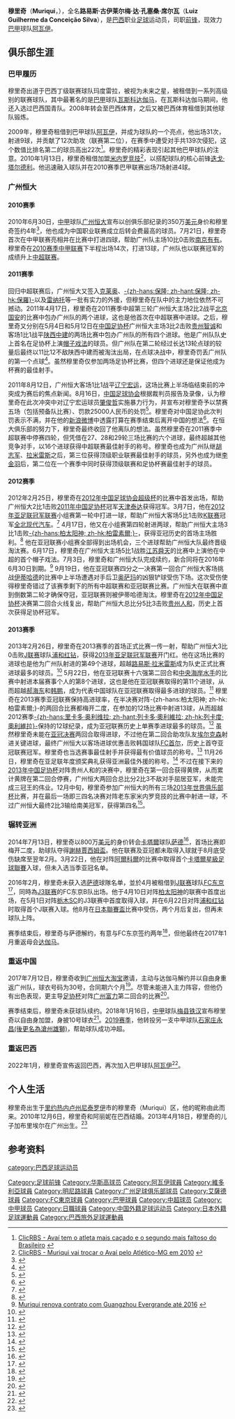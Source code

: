 {{noteTA
|G1=卡塔尔星级足球联赛|G2=足球|G3=JLeague|G4=南美球会
|T=zh-cn:穆里奇;zh-hk:梅利基;zh-tw:穆里奇;
|1=zh-hans:穆里奇; zh-hant:梅利基; zh-tw:穆里奇;
|2=zh-hans:米内罗竞技; zh-hant:明尼路競技; zh-hk:明尼路;
|3=zh-hans:拉米雷斯; zh-hant:拉米利斯; zh-hk:拉美利斯;
|4=zh-cn:埃尔克森; zh-hant:艾傑臣; zh-hk:艾傑臣;
}}
{{Football player infobox
| playername = 穆里奇<br>Muriqui
| image = [[File:Muriqui_in_2011.jpg|250px]]
| fullname = Luiz Guilherme da Conceição Silva
| nickname =大王、巴西猎豹、鸡爷
| height =  {{height|m=1.71}}
| dateofbirth = {{birth date and age|1986|6|16}} 
| cityofbirth = [[尼泰罗伊|尼泰罗伊]] 
| countryofbirth = {{BRA}} 
| currentclub  = [[阿瓦伊足球俱乐部|阿瓦伊]] 
| clubnumber = 11
| position = [[前锋_(足球)|前锋]]
| youthyears1 =  2001–2003
| youthclubs1 =  {{le|玛度雷拉体育俱乐部|Madureira Esporte Clube|玛度雷拉}}
| years1 =  2004–2008 
| years2 =  2004–2005 
| years3 =  2006 
| years4 =  2006 
| years5 =  2007 
| years6 =  2008–2010 
| years7 =  2008 
| years8 =  2009 
| years9 =  2009 
| years10 =  2010 
| years11 =  2010–2014
| years12 =  2014–2016
| years13 =  2016
| years14 =  2016
| years15 =  2017
| years16 =  2017
| years17 =  2018
| years18 =  2019–2021
| years19 =  2022–
| clubs1 =   {{le|玛度雷拉体育俱乐部|Madureira Esporte Clube|玛度雷拉}}
| clubs2 =  → [[華斯高達伽馬划艇會|華斯高]] (租借) 
| clubs3 =  → [[派桑杜体育俱乐部|派桑杜]] (租借) 
| clubs4 =  → {{le|伊拉蒂体育俱乐部|Iraty Sport Club|伊拉蒂}} (租借) 
| clubs5 =  → [[阿瓦伊足球俱乐部|阿瓦伊]] (租借) 
| clubs6 =  {{le|巴西体育俱乐部|Desportivo Brasil|巴西体育}}
| clubs7 =  → [[维多利亚体育俱乐部|维多利亚]] (租借) 
| clubs8 =  → [[伊圖諾足球會|伊圖諾]] (租借) 
| clubs9 =  → [[阿瓦伊足球俱乐部|阿瓦伊]] (租借) 
| clubs10 = → [[米内罗竞技俱乐部|米内罗]] (租借) 
| clubs11 =  [[广州恒大淘宝足球俱乐部|广州恒大淘宝]]
| clubs12 =  [[萨德体育俱乐部|萨德]]
| clubs13 = → [[東京足球會|FC東京]] (租借) 
| clubs14 = → [[東京足球會|FC東京B]] (租借) 
| clubs15 =  [[華斯高達伽馬划艇會|華斯高]]
| clubs16 =  [[广州恒大淘宝足球俱乐部|广州恒大淘宝]]
| clubs17 =  [[梅县铁汉足球俱乐部|梅县铁汉]]
| clubs18 = [[石家庄永昌足球俱乐部|滄州雄獅]]
| clubs19 = [[阿瓦伊足球俱乐部|阿瓦伊]] 
| caps1 =  0   
| caps2 =  15   
| caps3 =  12 
| caps4 =  0
| caps5 =  20   
| caps6 =   0   
| caps7 =  12   
| caps8 =  0   
| caps9 =  31   
| caps10 =  7  
| caps11 =  92
| caps12 =  23
| caps13 =  19
| caps14 =  3
| caps15 =  2
| caps16 =  8
| caps17 =  20
| caps18 =  40
| caps19 =  0
| goals1 =  0
| goals2 =  3  
| goals3 =  1 
| goals4 =  0
| goals5 =  5  
| goals6 =  0  
| goals7 =  0  
| goals8 =  0 
| goals9 = 9
| goals10 =  4  
| goals11 =  52
| goals12 =  15
| goals13 =  4
| goals14 =  1
| goals15 =  0
| goals16 =  4
| goals17 = 16
| goals18 = 26
| goals19 = 0
| nationalyears1 = 2004
| nationalteam1 = [[巴西国家U17足球队|巴西國青隊]]<ref>{{Cite web |url=http://blogdebase.wordpress.com/2004/10/06/muriqui-tera-tratamento-diferenciado-na-selecao-sub-20/ |title=存档副本 |access-date=2016-04-01 |archive-url=https://web.archive.org/web/20131106084304/http://blogdebase.wordpress.com/2004/10/06/muriqui-tera-tratamento-diferenciado-na-selecao-sub-20/ |archive-date=2013-11-06 |dead-url=yes }}</ref>
| nationalcaps1 =     
| nationalgoals1 = 
| pcupdate = 2021年11月11日
| ntupdate = 
}}
'''穆里奇'''（'''Muriqui'''，{{bd|1986年|6月16日|||G}}），全名'''路易斯·古伊莱尔梅·达·孔塞桑·席尔瓦'''（'''Luiz Guilherme da Conceição Silva'''），是[[巴西|巴西]]职业[[足球|足球]]运动员，司职[[前锋_(足球)|前锋]]，现效力[[巴甲|巴甲]]球队[[阿瓦伊足球俱乐部|阿瓦伊]]。

==俱乐部生涯==

===巴甲履历===
穆里奇出道于巴西丁级联赛球队玛度雷拉，被视为未来之星，被租借到一系列高级别的联赛球队，其中最著名的是[[巴西足球甲级联赛|巴甲]]球队[[华斯高足球会|瓦斯科达伽马]]，在瓦斯科达伽马期间，他还入选过巴西国青队。2008年转会至巴西体育，之后又被巴西体育租借到其他球队锻炼。

2009年，穆里奇租借到巴甲球队[[阿瓦伊足球俱乐部|阿瓦伊]]，并成为球队的一个亮点，他出场31次，射进9球，并贡献了12次助攻（联赛第二位），在赛季中遭受对手共139次侵犯，这个数值比排名第二的球员高出22次<ref>[http://www.clicrbs.com.br/esportes/sc/noticias/default,2745258,Avai-tem-o-atleta-mais-cacado-e-o-segundo-mais-faltoso-do-Brasileiro.html ClicRBS - Avaí tem o atleta mais caçado e o segundo mais faltoso do Brasileiro] {{Wayback|url=http://www.clicrbs.com.br/esportes/sc/noticias/default,2745258,Avai-tem-o-atleta-mais-cacado-e-o-segundo-mais-faltoso-do-Brasileiro.html |date=20091221100127 }}{{pt icon}}</ref>。穆里奇的精彩表现引起其他巴甲球队的注意。2010年1月13日，穆里奇租借加盟[[明尼路體育會|米内罗竞技]]<ref>[http://www.clicrbs.com.br/esportes/sc/noticias/default,2750549,Muriqui-vai-trocar-o-Avai-pelo-Atletico-MG-em-2010.html ClicRBS - Muriqui vai trocar o Avaí pelo Atlético-MG em 2010] {{Wayback|url=http://www.clicrbs.com.br/esportes/sc/noticias/default,2750549,Muriqui-vai-trocar-o-Avai-pelo-Atletico-MG-em-2010.html |date=20110629100955 }}{{pt icon}}</ref>，以搭配球队的核心前锋[[迭戈·塔尔德利|迭戈·塔尔德利]]。他迅速融入球队并在2010赛季巴甲联赛出场7场射进4球。

===广州恒大===
====2010赛季====
2010年6月30日，[[中国足球甲级联赛|中甲]]球队[[广州恒大足球俱乐部|广州恒大]]宣布以创俱乐部纪录的350万[[美元|美元]]身价和穆里奇签约4年<ref>{{Cite web |url=http://sports.sina.com.cn/b/2010-06-30/12575080735.shtml |title=恒大引援再放超级卫星 350万美元天价签巴西猎豹 |accessdate=2010-06-30 |archive-date=2019-10-27 |archive-url=https://web.archive.org/web/20191027170640/http://sports.sina.com.cn/b/2010-06-30/12575080735.shtml |dead-url=no }}</ref>，他也成为中国职业联赛成立后转会费最高的球员。7月21日，穆里奇首次在中甲联赛亮相并在比赛中打进四球，帮助广州队主场10比0击败[[南京有有|南京有有]]。穆里奇在[[2010年中国足球甲级联赛|2010赛季中甲联赛]]下半程出场14次，打进13球，广州队也以联赛冠军的成绩升上[[中超联赛|中超联赛]]。

====2011赛季====
回归中超联赛后，广州恒大又签入[[克莱奥|克莱奥]]、[[保罗·马科斯·德·约苏斯·里贝罗|-{zh-hans:保隆; zh-hant:保隆; zh-hk:保羅}-]]以及[[雷纳托·卡贾|雷纳托]]等一批有实力的外援，但穆里奇在队中的主力地位依然不可撼动。2011年4月17日，穆里奇在2011赛季中超第三轮广州恒大主场2比2战平[[北京国安|北京国安]]的比赛中包办广州队的两个进球，这也是他首次在中超联赛中进球。之后，穆里奇又分别在5月4日和5月12日在[[2011年中国足协杯|中国足协杯]]广州恒大主场3比2击败[[贵州智诚|贵州智诚]]和客场1比1战平[[陕西宝荣浐灞足球俱乐部|陕西中建]]的两场比赛中包办广州队的所有四个进球。他是广州队队史上首名在足协杯上演[[帽子戏法|帽子戏法]]的球员。但广州队在第二轮经过长达13轮点球的较量后最终以11比12不敌陕西中建而被淘汰出局，在点球决战中，穆里奇罚丢广州队的第一个点球<ref>{{Cite web |url=http://sports.sina.com.cn/c/2011-05-12/17575573600.shtml |title=足协杯-13轮超长点球决战 陕西主场12-11淘汰广州 |access-date=2011-11-01 |archive-date=2011-10-23 |archive-url=https://web.archive.org/web/20111023090331/http://sports.sina.com.cn/c/2011-05-12/17575573600.shtml |dead-url=no }}</ref>。虽然穆里奇仅参加两场足协杯比赛，但四个进球还是保证他成为杯赛的最佳射手。

2011年8月12日，广州恒大客场1比1战平[[辽宁宏运|辽宁宏运]]，这场比赛上半场临结束前的冲突成为赛后的焦点新闻。8月16日，[[中国足球协会|中国足球协会]]根据裁判员报告及录像，认为穆里奇在此次冲突中对辽宁宏运球员[[肇俊哲|肇俊哲]]实施暴力行为，并宣布对穆里奇予以禁赛五场（包括预备队比赛）、罚款25000人民币的处罚<ref>{{Cite web |url=http://www.fa.org.cn/bulletin/punish/2011-08-16/359389.html |title=关于对广州恒大足球俱乐部运动员违规违纪的处罚决定 |access-date=2011-11-01 |archive-date=2011-10-28 |archive-url=https://web.archive.org/web/20111028125612/http://www.fa.org.cn/bulletin/punish/2011-08-16/359389.html |dead-url=no }}</ref>。穆里奇对中国足协此次判罚表示不满，并在他的[[新浪微博|新浪微博]]中透露打算在赛季结束后离开中国的想法<ref>{{Cite web |url=http://sports.sina.com.cn/j/2011-08-17/15485706726.shtml |title=穆里奇微博透露将离开中国 向恒大申请赛季后转会 |access-date=2011-11-01 |archive-date=2013-10-04 |archive-url=https://web.archive.org/web/20131004233357/http://sports.sina.com.cn/j/2011-08-17/15485706726.shtml |dead-url=no }}</ref>。在恒大俱乐部的努力下，穆里奇最终收回了他离队的想法。虽然穆里奇在2011赛季中超联赛中停赛四轮，但凭借在27、28和29轮三场比赛的六个进球，最终超越其他竞争对手，以16个进球获得中超联赛最佳射手的称号。穆里奇也成为广州队继[[胡志军|胡志军]]、[[路易斯·艾尔弗雷多·拉米雷斯|拉米雷斯]]之后，第三位获得顶级职业联赛最佳射手的球员，另外也成为继[[李金羽|李金羽]]后，第二位在一个赛季中同时获得顶级联赛和足协杯赛最佳射手的球员。

====2012赛季====
2012年2月25日，穆里奇在[[2012年中国足球协会超级杯|2012年中国足球协会超级杯]]的比赛中首发出场，帮助广州恒大2比1击败[[2011年中国足协杯|2011年中国足协杯]]冠军[[天津泰达|天津泰达]]获得冠军。3月7日，他在[[2012年亚足联冠军联赛|2012年亚足联冠军联赛]]小组赛第一轮中打进一球，帮助广州恒大客场5比1击败[[K联赛|K联赛]]冠军[[全北现代汽车|全北现代汽车]]。<ref>{{Cite web |url=http://www.the-afc.com/en/tournaments/clubs/afc-champions-league/935-afc-champions-league-2012/38227-jeonbuk-hyundai-motors-v-guangzhou-evergrande |title=Jeonbuk Motors 1-5 Guangzhou Evergrande |accessdate=2012-03-08 |archive-date=2012-12-16 |archive-url=https://archive.today/20121216152730/http://www.the-afc.com/en/tournaments/clubs/afc-champions-league/935-afc-champions-league-2012/38227-jeonbuk-hyundai-motors-v-guangzhou-evergrande |dead-url=no }}</ref> 4月17日，他又在小组赛第四轮射进两球，帮助广州恒大主场3比1击败[[柏雷素爾|-{zh-hans:柏太阳神; zh-hk:柏雷素爾;}-]]，获得亚冠历史的首场主场胜利。<ref>{{Cite web |url=http://www.the-afc.com/en/tournaments/clubs/afc-champions-league/935-afc-champions-league-2012/38825-guangzhou-evergrande-v-kashiwa-reysol |title=Guangzhou Evergrande 3-1 Kashiwa Reysol |accessdate=2012-07-04 |archive-date=2013-01-05 |archive-url=https://archive.is/20130105020534/http://www.the-afc.com/en/tournaments/clubs/afc-champions-league/935-afc-champions-league-2012/38825-guangzhou-evergrande-v-kashiwa-reysol |dead-url=no }}</ref> 他在亚冠联赛小组赛全部得到出场机会，三个进球帮助广州恒大队最终晋级淘汰赛。6月17日，穆里奇在广州恒大主场5比1战胜[[江苏舜天足球俱乐部|江苏舜天]]的比赛中上演他在中超的首个帽子戏法。7月3日，穆里奇和广州恒大队完成续约，新合同将在2016年6月30日到期。<ref>[http://globoesporte.globo.com/futebol/futebol-internacional/noticia/2012/07/muriqui-renova-contrato-com-guangzhou-evergrande-ate-2016.html Muriqui renova contrato com Guangzhou Evergrande até 2016] {{Wayback|url=http://globoesporte.globo.com/futebol/futebol-internacional/noticia/2012/07/muriqui-renova-contrato-com-guangzhou-evergrande-ate-2016.html |date=20210124193335 }}{{pt icon}}</ref> 9月19日，他在亚冠联赛四分之一决赛第一回合广州恒大客场挑战[[伊蒂哈德足球俱乐部|伊蒂哈德]]的比赛中上半场遭遇对手后卫[[Osama_Al-Muwallad|奥萨玛]]的凶狠铲球受伤下场。这次受伤使得穆里奇错过了该赛季剩下的所有中超联赛和亚冠联赛比赛。广州恒大在联赛中直到倒数第二轮才确保夺冠，亚冠联赛则被伊蒂哈德淘汰。穆里奇在[[2012年中国足协杯|2012年中国足协杯]]决赛第二回合火线复出，帮助广州恒大总比分5比3击败[[贵州人和足球俱乐部|贵州人和]]，历史上首次获得足协杯冠军。

====2013赛季====
2013年2月26日，穆里奇在2013赛季的首场正式比赛一传一射，帮助广州恒大3比0击败[[J联赛|J联赛]]球队[[浦和红钻|浦和红钻]]，获得[[2013年亚足联冠军联赛|2013年亚足联冠军联赛]]开门红。他在这场比赛的进球也是他为广州队射进的第49个进球，超越[[路易斯·艾尔弗雷多·拉米雷斯|路易斯·拉米雷斯]]成为队史正式比赛进球最多的球员。<ref>{{Cite web |url=http://sports.sina.com.cn/j/2013-02-26/23256438333.shtml |title=恒大真神创广州队20年新纪录 穆里尼奥都想说说他 |access-date=2013-04-19 |archive-date=2017-08-21 |archive-url=https://web.archive.org/web/20170821085623/http://sports.sina.com.cn/j/2013-02-26/23256438333.shtml |dead-url=no }}</ref> 5月22日，他在亚冠联赛十六强第二回合和[[中岸水手足球會|中央海岸水手]]的比赛中射进本届赛事个人的第8个进球，这也是他在亚冠联赛取得的第11个进球，从而超越[[郝海东|郝海东]]和[[韩鹏|韩鹏]]，成为代表中国球队在亚冠联赛取得最多进球的球员。<ref>{{Cite web |url=http://sports.sina.com.cn/j/2013-05-22/22586582979.shtml |title=恒大缔造亚冠第一巨星！他创造历史超越郝海东韩鹏 |access-date=2013-06-25 |archive-date=2017-11-15 |archive-url=https://web.archive.org/web/20171115235300/http://sports.sina.com.cn/j/2013-05-22/22586582979.shtml |dead-url=no }}</ref> 穆里奇在2013赛季亚冠联赛保持高进球率，在半决赛对阵-{zh-hans:柏太阳神; zh-hk:柏雷素爾;}-的两回合比赛都梅开二度，在参加的12场比赛中射进13球，从而超越2012赛季[[里卡多·奥利维拉|-{zh-hans:里卡多·奥利维拉; zh-hant:列卡多·奧利維拉; zh-hk:列卡度·奧利維拉}-]]保持的12球纪录，成为亚冠联赛历史上单赛季进球最多的球员。<ref>{{Cite web |url=http://sports.sohu.com/20131002/n387584426.shtml |title=穆里奇13球破亚冠单年进球纪录 锁定金球+金靴? |access-date=2013-11-19 |archive-date=2018-08-06 |archive-url=https://web.archive.org/web/20180806115635/http://sports.sohu.com/20131002/n387584426.shtml |dead-url=no }}</ref> 虽然穆里奇未能在[[2013年亞足聯冠軍聯賽總決賽|亚冠决赛]]两回合取得进球，不过他在第二回合助攻队友[[埃尔克森|埃尔克森]]射进关键进球，最终广州恒大以客场进球优惠击败韩国球队[[首尔足球俱乐部|FC首尔]]，历史上首夺亚冠联赛冠军。穆里奇也当选赛事最佳射手并获得最有价值球员的称号。<ref>{{Cite web |url=http://www.the-afc.com/en/acl-news/acl-all-news/27183-triple-delight-muriqui.html |title=Triple delight for Muriqui |accessdate=2013-11-19 |archive-date=2013-11-09 |archive-url=https://web.archive.org/web/20131109205114/http://www.the-afc.com/en/acl-news/acl-all-news/27183-triple-delight-muriqui.html |dead-url=no }}</ref> 11月26日，穆里奇在亚足联年度颁奖典礼获得亚洲最佳外援的称号。<ref>{{Cite web |url=http://sports.sina.com.cn/c/2013-11-26/20276904752.shtml |title=穆里奇获亚足联年度最佳外援奖 盼世俱杯能进10球 |access-date=2013-12-25 |archive-date=2018-08-06 |archive-url=https://web.archive.org/web/20180806115558/http://sports.sina.com.cn/c/2013-11-26/20276904752.shtml |dead-url=no }}</ref> 不过在接下来的[[2013年中国足协杯|2013年中国足协杯]]对阵贵州人和的决赛中，穆里奇在第一回合获得黄牌，从而累计黄牌在第二回合停赛，广州恒大两回合总比分2比3不敌对手屈居亚军，未能完成三冠王的伟业。12月中旬，穆里奇参加广州恒大的所有三场[[2013年世界俱乐部杯|2013年世界俱乐部杯]]比赛，并在最后一场即三四名决赛对阵老东家米内罗竞技的比赛中射进一球，不过广州恒大最终2比3输给南美冠军，获得第四名<ref>{{Cite web |url=http://www.fifa.com/clubworldcup/matches/round=259719/match=300260481/report.html |title=Guangzhou Evergrande FC 2-3 Clube Atlético Mineiro |access-date=2013-12-25 |archive-date=2020-03-15 |archive-url=https://web.archive.org/web/20200315050441/https://www.fifa.com/clubworldcup/matches/round=259719/match=300260481/report.html |dead-url=no }}</ref>。

===辗转亚洲===
2014年7月13日，穆里奇以800万[[美元|美元]]的身价转会[[卡塔爾星級足球聯賽|卡塔爾]]球队[[萨德体育俱乐部|萨德]]<ref>{{Cite web |url=http://www.gzevergrandefc.com/news.aspx?ftid=9825 |title=穆里奇正式转会卡塔尔阿尔萨德俱乐部 |access-date=2014-07-13 |archive-date=2014-07-15 |archive-url=https://web.archive.org/web/20140715030611/http://www.gzevergrandefc.com/news.aspx?ftid=9825 |dead-url=no }}</ref>，首场比赛即梅开二度，助球队夺得[[謝赫賈西姆盃|謝赫賈西姆盃]]。他在联赛及亚冠都未取得入球就于8月底受伤缺席至翌年2月。3月22日，他在对阵[[阿爾科爾體育俱乐部|阿爾科爾]]的比赛中取得首个[[卡塔爾星級足球聯賽|卡塔爾星級足球聯賽]]入球，但未入选当季亚冠名单。

2016年2月，穆里奇未获入选[[萨德体育俱乐部|萨德]]球隊名单，並於4月被租借到[[J联赛|J联赛]]球队[[FC东京|FC东京]]<ref>{{cite news|url=http://sports.sina.com.cn/china/j/2016-04-01/doc-ifxqxcnr5145067.shtml|title=东京FC官宣租借穆里奇 恒大功勋外援转战J联赛|publisher=搜狐体育|date=2016-04-01|accessdate=2018-01-16|archive-date=2016-04-05|archive-url=https://web.archive.org/web/20160405050539/http://sports.sina.com.cn/china/j/2016-04-01/doc-ifxqxcnr5145067.shtml|dead-url=no}}</ref>，同時為[[J3联赛|J3联赛]]的FC东京B队出场。他于4月10日对阵[[柏太阳神|柏太阳神]]的联赛中首度出场，在5月1日对阵[[栃木SC|栃木SC]]的J3联赛中首度取得入球，并在6月22日对阵[[浦和红钻|浦和红钻]]时取得首个J联赛入球。他8月在[[日本聯賽盃|日本聯賽盃]]比赛中受伤，两个月后复出，但再未球队上阵。

赛季结束后，穆里奇与萨德解约，有意与FC东京签约两年<ref>{{cite news|url=http://sports.sohu.com/20161212/n475595842.shtml|title=穆里奇：已与萨德解约 一切顺利或签约东京两年|publisher=搜狐体育|date=2016-12-12|accessdate=2018-01-16|archive-date=2018-01-16|archive-url=https://web.archive.org/web/20180116140151/http://sports.sohu.com/20161212/n475595842.shtml|dead-url=no}}</ref>，但他最终在2017年1月重返母会[[华斯高足球会|达伽马]]。

===重返中国===
2017年7月12日，穆里奇收到[[广州恒大足球俱乐部|广州恒大淘宝]]邀请，主动与达伽马解约并以自由身重返广州队，球衣号码为30号，合同期六个月<ref>{{cite news|url=http://sports.sina.com.cn/china/j/2017-07-12/doc-ifyhwefp0615813.shtml|title=恒大官宣穆里奇自由身回归 签半年有优先续约权|publisher=新浪体育|date=2017-07-12|accessdate=2017-08-10|archive-date=2020-11-22|archive-url=https://web.archive.org/web/20201122195323/http://sports.sina.com.cn/china/j/2017-07-12/doc-ifyhwefp0615813.shtml|dead-url=no}}</ref>。尽管未能进入主力阵容，但他仍有出色表现，更主导[[足协杯|足协杯]]对阵[[广州富力|广州富力]]第二回合的比赛<ref>{{cite news|url=http://sports.sina.com.cn/china/cfacup/2017-08-01/doc-ifyinvyk3196165.shtml|title=穆里奇与阿兰梅开二度 恒大7-2富力进4强|publisher=新浪体育|date=2017-08-01|accessdate=2018-01-16|archive-date=2018-10-11|archive-url=https://web.archive.org/web/20181011093420/http://sports.sina.com.cn/china/cfacup/2017-08-01/doc-ifyinvyk3196165.shtml|dead-url=no}}</ref>。

赛季结束后，穆里奇未获球队续约。2018年1月16日，[[中甲|中甲]]球队[[梅县铁汉足球俱乐部|梅县铁汉]]宣布穆里奇以自由身加盟，身披10号球衣<ref>{{cite news|url=https://mp.weixin.qq.com/s?__biz=MzIxMzIwMTM3NQ==&mid=2650149081&idx=1&sn=ccb05009a2a6188d10c1eb43a842c35e&chksm=8fb8c869b8cf417f7b386482a238788ebdac814d640d75b0428272a7fe5132d080f3c7037bf7#rd|title=官宣丨穆里奇、阿洛伊西奥加盟梅县铁汉足球俱乐部|publisher= 梅县铁汉微信公众号|date=2018-01-16}}</ref>。[[2019年中甲联赛|2019赛季]]，他转投另一支中甲球队[[石家庄永昌足球俱乐部|石家庄永昌(後更名為滄州雄獅)]]，帮助球队成功冲超。

===重返巴西===
2022年1月，穆里奇宣佈返回巴西，再次加入巴甲球队[[阿瓦伊足球俱乐部|阿瓦伊]]<ref>{{cite news|url=https://m.dongqiudi.com/article/2531728.html|title=加盟阿瓦伊，穆里奇动情发文：是时候和家人在一起|publisher= 懂球帝|date=2022-01-15}}</ref>。

==个人生活==
穆里奇出生于[[里约热内卢州|里约热内卢州]][[尼泰罗伊|尼泰罗伊]]市的穆里奇（Muriqui）区，他的昵称由此而来。2010年12月6日，穆里奇和阿丽妮在巴西结婚。2013年4月18日，穆里奇的儿子加布里埃尔在广州出生。<ref>{{Cite web |url=http://sports.163.com/13/0419/08/8SQF2JNI00051C89.html |title=穆里奇昨日喜得爱子 |access-date=2013-04-19 |archive-url=https://web.archive.org/web/20131202230257/http://sports.163.com/13/0419/08/8SQF2JNI00051C89.html |archive-date=2013-12-02 |dead-url=yes }}</ref>

==参考资料==
{{reflist}}

{{2011年中超分类名单广州}}
{{2012年中超分类名单广州恒大}}
{{2013年中超分类名单广州恒大}}
{{2014年中超分类名单广州恒大}}
{{2017年中超分类名单广州恒大}}
{{2018年中甲分类名单梅县铁汉}}
{{2019年中甲分类名单石家庄}}
{{2020年中超分类名单石家庄}}
{{2021年中超分类名单沧州雄狮}}
{{中国足球先生}}
{{中国足球顶级联赛金靴奖得主}}
{{中国足协杯最佳射手}}
{{亚足联冠军联赛最佳射手}}
{{亚足联冠军联赛MVP}}
{{亚洲最佳外籍球员}}
{{2013年中国足球超级联赛最佳阵容}}

{{DEFAULTSORT:Muriqui}}
[[category:巴西足球运动员|category:巴西足球运动员]]
[[Category:足球前锋|Category:足球前锋]]
[[Category:华斯高球员|Category:华斯高球员]]
[[Category:阿瓦伊球員|Category:阿瓦伊球員]]
[[Category:維多利亞球員|Category:維多利亞球員]]
[[Category:明尼路球員|Category:明尼路球員]]
[[Category:广州足球俱乐部球员|Category:广州足球俱乐部球员]]
[[Category:艾薩德球員|Category:艾薩德球員]]
[[Category:FC東京球員|Category:FC東京球員]]
[[Category:巴甲球員|Category:巴甲球員]]
[[Category:中超球员|Category:中超球员]]
[[Category:中甲球员|Category:中甲球员]]
[[Category:日職球員|Category:日職球員]]
[[Category:中国外籍足球运动员|Category:中国外籍足球运动员]]
[[Category:日本外籍足球運動員|Category:日本外籍足球運動員]]
[[Category:巴西旅外足球運動員|Category:巴西旅外足球運動員]]
